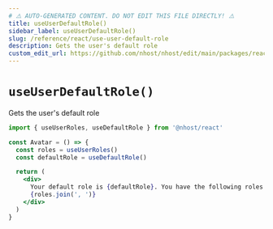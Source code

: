 ```yaml
---
# ⚠️ AUTO-GENERATED CONTENT. DO NOT EDIT THIS FILE DIRECTLY! ⚠️
title: useUserDefaultRole()
sidebar_label: useUserDefaultRole()
slug: /reference/react/use-user-default-role
description: Gets the user's default role
custom_edit_url: https://github.com/nhost/nhost/edit/main/packages/react/src/hooks/user.ts#L385
---
```


# `useUserDefaultRole()`

Gets the user's default role

```jsx
import { useUserRoles, useDefaultRole } from '@nhost/react'

const Avatar = () => {
  const roles = useUserRoles()
  const defaultRole = useDefaultRole()

  return (
    <div>
      Your default role is {defaultRole}. You have the following roles:{' '}
      {roles.join(', ')}
    </div>
  )
}
```
